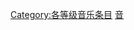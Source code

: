 {{catmore1|[[Wikipedia:音樂專題|Wikipedia:音樂專題]]}}
{{Wikipedia category}}
{{emptycat}}
{{Articles by Quality|topic=音乐|class=列表|sort=}}

[[Category:各等级音乐条目|Category:各等级音乐条目]]
[[Category:特色列表級條目|音]]